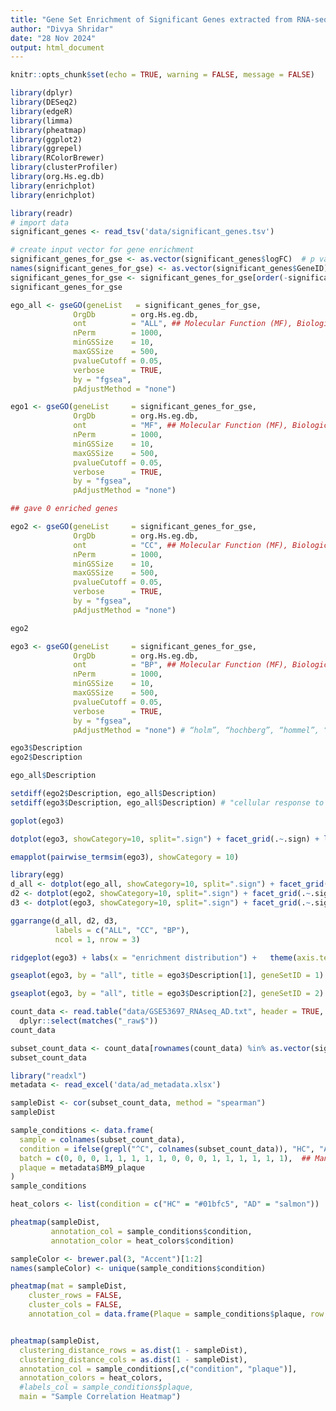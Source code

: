 ```yaml
---
title: "Gene Set Enrichment of Significant Genes extracted from RNA-seq data in Alzheimer's Disease Patients"
author: "Divya Shridar"
date: "28 Nov 2024"
output: html_document
---
```


```r
knitr::opts_chunk$set(echo = TRUE, warning = FALSE, message = FALSE)
```

```r
library(dplyr)
library(DESeq2)
library(edgeR)
library(limma)
library(pheatmap)
library(ggplot2)
library(ggrepel)
library(RColorBrewer)
library(clusterProfiler)
library(org.Hs.eg.db)
library(enrichplot)
library(enrichplot)
```

```r
library(readr)
# import data
significant_genes <- read_tsv('data/significant_genes.tsv') 

# create input vector for gene enrichment
significant_genes_for_gse <- as.vector(significant_genes$logFC)  # p value vector
names(significant_genes_for_gse) <- as.vector(significant_genes$GeneID) # gene ids
significant_genes_for_gse <- significant_genes_for_gse[order(-significant_genes_for_gse)] # order ranked
significant_genes_for_gse
```
```r
ego_all <- gseGO(geneList   = significant_genes_for_gse,
              OrgDb        = org.Hs.eg.db,
              ont          = "ALL", ## Molecular Function (MF), Biological Process (BP), and Cellular Component (CC)
              nPerm        = 1000,
              minGSSize    = 10,
              maxGSSize    = 500,
              pvalueCutoff = 0.05,
              verbose      = TRUE,
              by = "fgsea",
              pAdjustMethod = "none") 
```


```r
ego1 <- gseGO(geneList     = significant_genes_for_gse,
              OrgDb        = org.Hs.eg.db,
              ont          = "MF", ## Molecular Function (MF), Biological Process (BP), and Cellular Component (CC)
              nPerm        = 1000,
              minGSSize    = 10,
              maxGSSize    = 500,
              pvalueCutoff = 0.05,
              verbose      = TRUE,
              by = "fgsea",
              pAdjustMethod = "none") 

## gave 0 enriched genes
```


```r
ego2 <- gseGO(geneList     = significant_genes_for_gse,
              OrgDb        = org.Hs.eg.db,
              ont          = "CC", ## Molecular Function (MF), Biological Process (BP), and Cellular Component (CC)
              nPerm        = 1000,
              minGSSize    = 10,
              maxGSSize    = 500,
              pvalueCutoff = 0.05,
              verbose      = TRUE,
              by = "fgsea",
              pAdjustMethod = "none") 
```

```r
ego2
```


```r
ego3 <- gseGO(geneList     = significant_genes_for_gse,
              OrgDb        = org.Hs.eg.db,
              ont          = "BP", ## Molecular Function (MF), Biological Process (BP), and Cellular Component (CC)
              nPerm        = 1000,
              minGSSize    = 10,
              maxGSSize    = 500,
              pvalueCutoff = 0.05,
              verbose      = TRUE,
              by = "fgsea",
              pAdjustMethod = "none") # “holm”, “hochberg”, “hommel”, “bonferroni”, “BH”, “BY”, “fdr”, “none”
```

```r
ego3$Description
ego2$Description

ego_all$Description

setdiff(ego2$Description, ego_all$Description)
setdiff(ego3$Description, ego_all$Description) # "cellular response to stress" disappears from list
```

```r
goplot(ego3)
```

```r
dotplot(ego3, showCategory=10, split=".sign") + facet_grid(.~.sign) + labs(title = 'Gene Functions')
```

```r
emapplot(pairwise_termsim(ego3), showCategory = 10)
```



```r
library(egg)
d_all <- dotplot(ego_all, showCategory=10, split=".sign") + facet_grid(.~.sign) +  theme(axis.text.y = element_text(hjust = 1, size = 7)) 
d2 <- dotplot(ego2, showCategory=10, split=".sign") + facet_grid(.~.sign)+  theme(axis.text.y = element_text(hjust = 1, size = 7)) 
d3 <- dotplot(ego3, showCategory=10, split=".sign") + facet_grid(.~.sign)+  theme(axis.text.y = element_text(hjust = 1, size = 7)) 

ggarrange(d_all, d2, d3, 
          labels = c("ALL", "CC", "BP"),
          ncol = 1, nrow = 3)
```

```r
ridgeplot(ego3) + labs(x = "enrichment distribution") +   theme(axis.text.y = element_text(hjust = 1, size = 7)) 
```


```r
gseaplot(ego3, by = "all", title = ego3$Description[1], geneSetID = 1)
```

```r
gseaplot(ego3, by = "all", title = ego3$Description[2], geneSetID = 2)
```

```r
count_data <- read.table("data/GSE53697_RNAseq_AD.txt", header = TRUE, sep = "\t", row.names = 1) %>%
  dplyr::select(matches("_raw$"))
count_data
```

```r
subset_count_data <- count_data[rownames(count_data) %in% as.vector(significant_genes$GeneID),]
subset_count_data
```
```r
library("readxl")
metadata <- read_excel('data/ad_metadata.xlsx')
```

```r
sampleDist <- cor(subset_count_data, method = "spearman") 
sampleDist

sample_conditions <- data.frame(
  sample = colnames(subset_count_data),
  condition = ifelse(grepl("^C", colnames(subset_count_data)), "HC", "AD"),
  batch = c(0, 0, 0, 1, 1, 1, 1, 1, 0, 0, 0, 1, 1, 1, 1, 1, 1),  ## Manually adding batch information; batch effect is a bit serious as otherwise no gene will be identified as significant
  plaque = metadata$BM9_plaque
)
sample_conditions

heat_colors <- list(condition = c("HC" = "#01bfc5", "AD" = "salmon"))

pheatmap(sampleDist,
         annotation_col = sample_conditions$condition,
         annotation_color = heat_colors$condition)

sampleColor <- brewer.pal(3, "Accent")[1:2]
names(sampleColor) <- unique(sample_conditions$condition)

pheatmap(mat = sampleDist,
    cluster_rows = FALSE,
    cluster_cols = FALSE,
    annotation_col = data.frame(Plaque = sample_conditions$plaque, row.names = sample_conditions$sample))


pheatmap(sampleDist,
  clustering_distance_rows = as.dist(1 - sampleDist),
  clustering_distance_cols = as.dist(1 - sampleDist),
  annotation_col = sample_conditions[,c("condition", "plaque")],
  annotation_colors = heat_colors,
  #labels_col = sample_conditions$plaque,
  main = "Sample Correlation Heatmap")
```

```r


```

